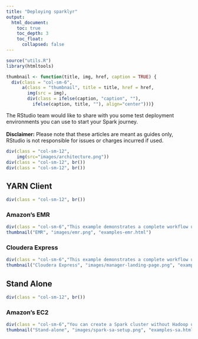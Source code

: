 ```yaml
---
title: "Deploying sparklyr"
output:
  html_document:
    toc: true
    toc_depth: 3
    toc_float:
      collapsed: false
---
```


```r
source("utils.R")
library(htmltools)

thumbnail <- function(title, img, href, caption = TRUE) {
  div(class = "col-sm-6",
      a(class = "thumbnail", title = title, href = href,
        img(src = img),
        div(class = ifelse(caption, "caption", ""),
          ifelse(caption, title, ""), align="center")))}

```

The RStudio team would like to share with you some test deployment environments you can use to start your Spark journey. <br><br>
**Disclaimer:** Please note that these articles are meant as guides only, RStudio is not responsible for issues or charges incurred if used.

```r

div(class = "col-sm-12",
    img(src="images/architecture.png"))
div(class = "col-sm-12", br())
div(class = "col-sm-12", br())

```      


## YARN Client

```r
div(class = "col-sm-12", br())
```

### Amazon's EMR

```r
div(class = "col-sm-6","This example demonstrates a complete workflow using Hadoop and Hive with Amazon’s Elastic Map Reduce (EMR). We access our data with a Spark cluster, understand our data using sparklyr, and then communicate our insights via a flex dashboard.")
thumbnail("EMR", "images/emr.png", "examples-emr.html")
```

### Cloudera Express

```r
div(class = "col-sm-6","This example demonstrates a complete workflow using Hadoop and Hive with Cloudera (CDH). In addition to the workflow, we show these useful web tools: Cloudera Manager, HUE, and the Spark UI.")
thumbnail("Cloudera Express", "images/manager-landing-page.png", "examples-cdh.html")
```

## Stand Alone 

```r
div(class = "col-sm-12", br())
```

### Amazon's EC2

```r
div(class = "col-sm-6","You can create a Spark cluster without Hadoop using Spark’s standalone mode. In this example will show you how to set up a standalone cluster in Amazon’s EC2.")
thumbnail("Stand-alone", "images/spark-sa-setup.png", "examples-sa.html")
```
